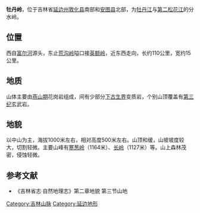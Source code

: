 '''牡丹岭'''，位于吉林省[[延边州|延边州]][[敦化县|敦化县]]南部和[[安图县|安图县]]北部，为[[牡丹江|牡丹江]]与[[第二松花江|第二松花江]]的分水岭。
==位置==
西自[[富尔河|富尔河]]源头，东止[[荒沟岭|荒沟岭]]隘口接[[英额岭|英额岭]]，近东西走向，长约110公里，宽约15公里。
==地质==
山体主要由[[燕山期|燕山期]]花岗岩组成，间有少部分[[古生界|下古生界]]变质岩，个别山顶覆盖有[[第三纪|第三纪]]玄武岩。
==地貌==
以中山为主，海拔1000米左右，相对高度500米左右。山顶和缓，山坡坡度较大，切割轻微。主要山峰有[[寒葱岭|寒葱岭]]（1164米）、[[长岭|长岭]]（1127米）等。山上森林茂密，侵蚀轻微。
==参考文献==
* 《吉林省志·自然地理志》第二章地貌 第三节山地

[[Category:吉林山脉|Category:吉林山脉]]
[[Category:延边地形|Category:延边地形]]